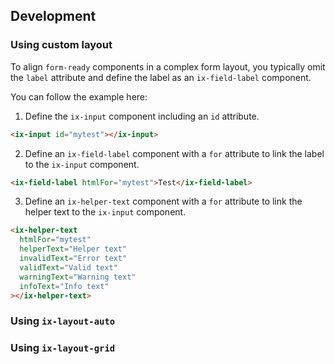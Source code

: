 
## Development

### Using custom layout

To align `form-ready` components in a complex form layout, you typically omit the `label` attribute and define the label
as an `ix-field-label` component.

You can follow the example here:

1. Define the `ix-input` component including an `id` attribute.

```html
<ix-input id="mytest"></ix-input>
```

2. Define an `ix-field-label` component with a `for` attribute to link the label to the `ix-input` component.

```html
<ix-field-label htmlFor="mytest">Test</ix-field-label>
```

3. Define an `ix-helper-text` component with a `for` attribute to link the helper text to the `ix-input` component.

```html
<ix-helper-text
  htmlFor="mytest"
  helperText="Helper text"
  invalidText="Error text"
  validText="Valid text"
  warningText="Warning text"
  infoText="Info text"
></ix-helper-text>
```

### Using `ix-layout-auto`

<Playground name="form-layout-auto" height="18rem" />

### Using `ix-layout-grid`

<Playground name="form-layout-grid" height="18rem" />
